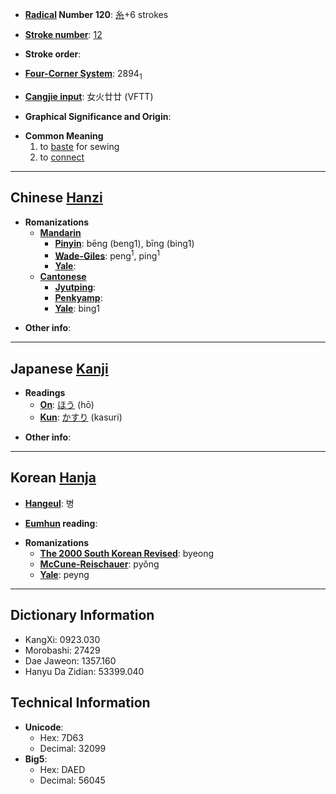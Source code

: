 * '''[[Wiktionary:Chinese radical index| Radical]] Number 120''': [[Wiktionary:Chinese radical index 糸|糸]]+6 strokes

* '''[[Wiktionary:Chinese total strokes index|Stroke number]]''': [[Wiktionary:Chinese total strokes index 12|12]]

* '''Stroke order''': 

* '''[[Wiktionary:Chinese four corner index|Four-Corner System]]''': 2894<sub>1</sub>

* '''[[Wiktionary:Chinese Cangjie index|Cangjie input]]''': 女火廿廿 (VFTT)

* '''Graphical Significance and Origin''': 

* '''Common Meaning'''
*#to [[baste]] for sewing
*# to [[connect]]


----

== Chinese [[Hanzi]] ==

* '''Romanizations'''
** '''[[Mandarin]]'''
*** '''[[Pinyin]]''': bēng (beng1), bīng (bing1)
*** '''[[Wade-Giles]]''': peng<sup>1</sup>, ping<sup>1</sup>
*** '''[[Yale]]''': 
** '''[[Cantonese]]'''
*** '''[[Jyutping]]''':
*** '''[[Penkyamp]]''': 
*** '''[[Yale]]''': bing1

* '''Other info''': 

----

== Japanese [[Kanji]] ==

* '''Readings'''
** '''[[On]]''': [[ほう]] (hō)
** '''[[Kun]]''': [[かすり]] (kasuri)

* '''Other info''':  

----

== Korean [[Hanja]] ==

* '''[[Hangeul]]''': 병

* '''[[Eumhun]] reading''': 

* '''Romanizations'''
** '''[[The 2000 South Korean Revised Romanization|The 2000 South Korean Revised]]''': byeong
** '''[[McCune-Reischauer]]''': pyŏng
** '''[[Yale]]''': peyng

----

== Dictionary Information ==

* KangXi: 0923.030
* Morobashi: 27429
* Dae Jaweon: 1357.160
* Hanyu Da Zidian: 53399.040

== Technical Information ==

* '''Unicode''':
** Hex: 7D63
** Decimal: 32099
* '''Big5''':
** Hex: DAED
** Decimal: 56045